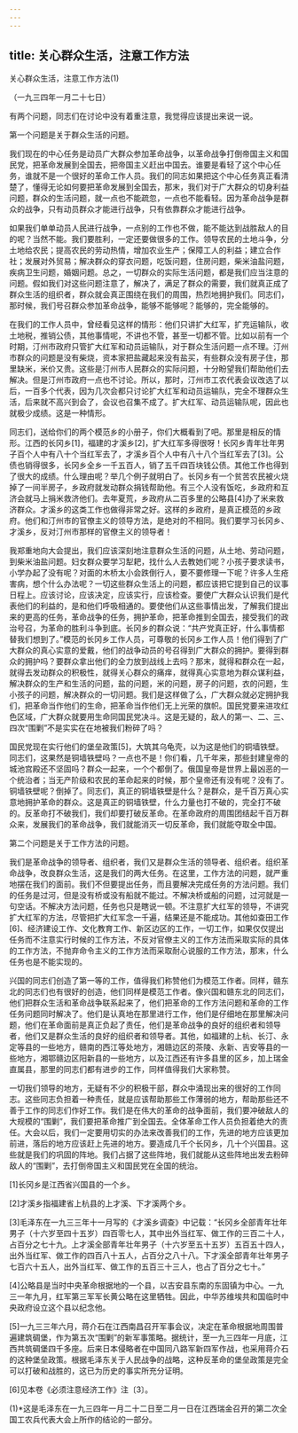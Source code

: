 ```yaml
---
---
---
```

title: 关心群众生活，注意工作方法
---



关心群众生活，注意工作方法(1)


（一九三四年一月二十七日）

有两个问题，同志们在讨论中没有着重注意，我觉得应该提出来说一说。

第一个问题是关于群众生活的问题。

我们现在的中心任务是动员广大群众参加革命战争，以革命战争打倒帝国主义和国民党，把革命发展到全国去，把帝国主义赶出中国去。谁要是看轻了这个中心任务，谁就不是一个很好的革命工作人员。我们的同志如果把这个中心任务真正看清楚了，懂得无论如何要把革命发展到全国去，那末，我们对于广大群众的切身利益问题，群众的生活问题，就一点也不能疏忽，一点也不能看轻。因为革命战争是群众的战争，只有动员群众才能进行战争，只有依靠群众才能进行战争。

如果我们单单动员人民进行战争，一点别的工作也不做，能不能达到战胜敌人的目的呢？当然不能。我们要胜利，一定还要做很多的工作。领导农民的土地斗争，分土地给农民；提高农民的劳动热情，增加农业生产；保障工人的利益；建立合作社；发展对外贸易；解决群众的穿衣问题，吃饭问题，住房问题，柴米油盐问题，疾病卫生问题，婚姻问题。总之，一切群众的实际生活问题，都是我们应当注意的问题。假如我们对这些问题注意了，解决了，满足了群众的需要，我们就真正成了群众生活的组织者，群众就会真正围绕在我们的周围，热烈地拥护我们。同志们，那时候，我们号召群众参加革命战争，能够不能够呢？能够的，完全能够的。

在我们的工作人员中，曾经看见这样的情形：他们只讲扩大红军，扩充运输队，收土地税，推销公债，其他事情呢，不讲也不管，甚至一切都不管。比如以前有一个时期，汀州市政府只管扩大红军和动员运输队，对于群众生活问题一点不理。汀州市群众的问题是没有柴烧，资本家把盐藏起来没有盐买，有些群众没有房子住，那里缺米，米价又贵。这些是汀州市人民群众的实际问题，十分盼望我们帮助他们去解决。但是汀州市政府一点也不讨论。所以，那时，汀州市工农代表会议改选了以后，一百多个代表，因为几次会都只讨论扩大红军和动员运输队，完全不理群众生活，后来就不高兴到会了，会议也召集不成了。扩大红军、动员运输队呢，因此也就极少成绩。这是一种情形。

同志们，送给你们的两个模范乡的小册子，你们大概看到了吧。那里是相反的情形。江西的长冈乡[1]，福建的才溪乡[2]，扩大红军多得很呀！长冈乡青年壮年男子百个人中有八十个当红军去了，才溪乡百个人中有八十八个当红军去了[3]。公债也销得很多，长冈乡全乡一千五百人，销了五千四百块钱公债。其他工作也得到了很大的成绩。什么理由呢？举几个例子就明白了。长冈乡有一个贫苦农民被火烧掉了一间半房子，乡政府就发动群众捐钱帮助他。有三个人没有饭吃，乡政府和互济会就马上捐米救济他们。去年夏荒，乡政府从二百多里的公略县[4]办了米来救济群众。才溪乡的这类工作也做得非常之好。这样的乡政府，是真正模范的乡政府。他们和汀州市的官僚主义的领导方法，是绝对的不相同。我们要学习长冈乡、才溪乡，反对汀州市那样的官僚主义的领导者！

我郑重地向大会提出，我们应该深刻地注意群众生活的问题，从土地、劳动问题，到柴米油盐问题。妇女群众要学习犁耙，找什么人去教她们呢？小孩子要求读书，小学办起了没有呢？对面的木桥太小会跌倒行人，要不要修理一下呢？许多人生疮害病，想个什么办法呢？一切这些群众生活上的问题，都应该把它提到自己的议事日程上。应该讨论，应该决定，应该实行，应该检查。要使广大群众认识我们是代表他们的利益的，是和他们呼吸相通的。要使他们从这些事情出发，了解我们提出来的更高的任务，革命战争的任务，拥护革命，把革命推到全国去，接受我们的政治号召，为革命的胜利斗争到底。长冈乡的群众说：“共产党真正好，什么事情都替我们想到了。”模范的长冈乡工作人员，可尊敬的长冈乡工作人员！他们得到了广大群众的真心实意的爱戴，他们的战争动员的号召得到广大群众的拥护。要得到群众的拥护吗？要群众拿出他们的全力放到战线上去吗？那末，就得和群众在一起，就得去发动群众的积极性，就得关心群众的痛痒，就得真心实意地为群众谋利益，解决群众的生产和生活的问题，盐的问题，米的问题，房子的问题，衣的问题，生小孩子的问题，解决群众的一切问题。我们是这样做了么，广大群众就必定拥护我们，把革命当作他们的生命，把革命当作他们无上光荣的旗帜。国民党要来进攻红色区域，广大群众就要用生命同国民党决斗。这是无疑的，敌人的第一、二、三、四次“围剿”不是实实在在地被我们粉碎了吗？

国民党现在实行他们的堡垒政策[5]，大筑其乌龟壳，以为这是他们的铜墙铁壁。同志们，这果然是铜墙铁壁吗？一点也不是！你们看，几千年来，那些封建皇帝的城池宫殿还不坚固吗？群众一起来，一个个都倒了。俄国皇帝是世界上最凶恶的一个统治者；当无产阶级和农民的革命起来的时候，那个皇帝还有没有呢？没有了。铜墙铁壁呢？倒掉了。同志们，真正的铜墙铁壁是什么？是群众，是千百万真心实意地拥护革命的群众。这是真正的铜墙铁壁，什么力量也打不破的，完全打不破的。反革命打不破我们，我们却要打破反革命。在革命政府的周围团结起千百万群众来，发展我们的革命战争，我们就能消灭一切反革命，我们就能夺取全中国。

第二个问题是关于工作方法的问题。

我们是革命战争的领导者、组织者，我们又是群众生活的领导者、组织者。组织革命战争，改良群众生活，这是我们的两大任务。在这里，工作方法的问题，就严重地摆在我们的面前。我们不但要提出任务，而且要解决完成任务的方法问题。我们的任务是过河，但是没有桥或没有船就不能过。不解决桥或船的问题，过河就是一句空话。不解决方法问题，任务也只是瞎说一顿。不注意扩大红军的领导，不讲究扩大红军的方法，尽管把扩大红军念一千遍，结果还是不能成功。其他如查田工作[6]、经济建设工作、文化教育工作、新区边区的工作，一切工作，如果仅仅提出任务而不注意实行时候的工作方法，不反对官僚主义的工作方法而采取实际的具体的工作方法，不抛弃命令主义的工作方法而采取耐心说服的工作方法，那末，什么任务也是不能实现的。

兴国的同志们创造了第一等的工作，值得我们称赞他们为模范工作者。同样，赣东北的同志们也有很好的创造，他们同样是模范工作者。像兴国和赣东北的同志们，他们把群众生活和革命战争联系起来了，他们把革命的工作方法问题和革命的工作任务问题同时解决了。他们是认真地在那里进行工作，他们是仔细地在那里解决问题，他们在革命面前是真正负起了责任，他们是革命战争的良好的组织者和领导者，他们又是群众生活的良好的组织者和领导者。其他，如福建的上杭、长汀、永定等县的一些地方，赣南的西江等处地方，湘赣边区的茶陵、永新、吉安等县的一些地方，湘鄂赣边区阳新县的一些地方，以及江西还有许多县里的区乡，加上瑞金直属县，那里的同志们都有进步的工作，同样值得我们大家称赞。

一切我们领导的地方，无疑有不少的积极干部，群众中涌现出来的很好的工作同志。这些同志负担着一种责任，就是应该帮助那些工作薄弱的地方，帮助那些还不善于工作的同志们作好工作。我们是在伟大的革命的战争面前，我们要冲破敌人的大规模的“围剿”，我们要把革命推广到全国去。全体革命工作人员负担着绝大的责任。大会以后，我们一定要用切实的办法来改善我们的工作，先进的地方应该更加前进，落后的地方应该赶上先进的地方。要造成几千个长冈乡，几十个兴国县。这些就是我们的巩固的阵地。我们占据了这些阵地，我们就能从这些阵地出发去粉碎敌人的“围剿”，去打倒帝国主义和国民党在全国的统治。

[1]长冈乡是江西省兴国县的一个乡。

[2]才溪乡指福建省上杭县的上才溪、下才溪两个乡。

[3]毛泽东在一九三三年十一月写的《才溪乡调查》中记载：“长冈乡全部青年壮年男子（十六岁至四十五岁）四百零七人，其中出外当红军、做工作的三百二十人，占百分之七十九。上才溪全部青年壮年男子（十六岁至五十五岁）五百五十四人，出外当红军、做工作的四百八十五人，占百分之八十八。下才溪全部青年壮年男子七百六十五人，出外当红军、做工作的五百三十三人，也占了百分之七十。”

[4]公略县是当时中央革命根据地的一个县，以吉安县东南的东固镇为中心。一九三一年九月，红军第三军军长黄公略在这里牺牲。因此，中华苏维埃共和国临时中央政府设立这个县以纪念他。

[5]一九三三年六月，蒋介石在江西南昌召开军事会议，决定在革命根据地周围普遍建筑碉堡，作为第五次“围剿”的新军事策略。据统计，至一九三四年一月底，江西共筑碉堡四千多座。后来日本侵略者在中国同八路军新四军作战，也采用蒋介石的这种堡垒政策。根据毛泽东关于人民战争的战略，这种反革命的堡垒政策是完全可以打破和战胜的，这已为历史的事实所充分证明。

[6]见本卷《必须注意经济工作》注〔3〕。



(1)*这是毛泽东在一九三四年一月二十二日至二月一日在江西瑞金召开的第二次全国工农兵代表大会上所作的结论的一部分。